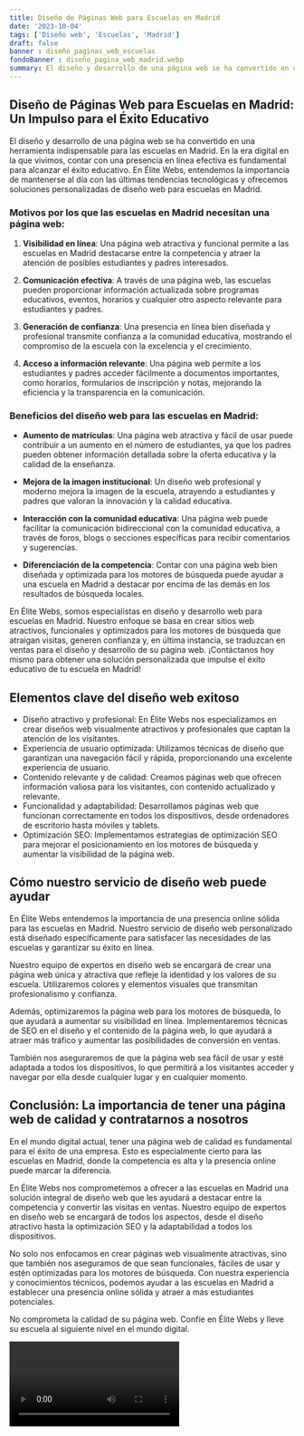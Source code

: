 ```yaml
---
title: Diseño de Páginas Web para Escuelas en Madrid
date: '2023-10-04'
tags: ['Diseño web', 'Escuelas', 'Madrid']
draft: false
banner : diseño_paginas_web_escuelas
fondoBanner : diseño_pagina_web_madrid.webp
summary: El diseño y desarrollo de una página web se ha convertido en una herramienta indispensable para las escuelas en Madrid. En la era digital en la que vivimos, contar con una presencia en línea efectiva es fundamental para alcanzar el éxito educativo. En Élite Webs, entendemos la importancia de mantenerse al día con las últimas tendencias tecnológicas y ofrecemos soluciones personalizadas de diseño web para escuelas en Madrid.
---
```


## Diseño de Páginas Web para Escuelas en Madrid: Un Impulso para el Éxito Educativo

El diseño y desarrollo de una página web se ha convertido en una herramienta indispensable para las escuelas en Madrid. En la era digital en la que vivimos, contar con una presencia en línea efectiva es fundamental para alcanzar el éxito educativo. En Élite Webs, entendemos la importancia de mantenerse al día con las últimas tendencias tecnológicas y ofrecemos soluciones personalizadas de diseño web para escuelas en Madrid.

### Motivos por los que las escuelas en Madrid necesitan una página web:

1. **Visibilidad en línea**: Una página web atractiva y funcional permite a las escuelas en Madrid destacarse entre la competencia y atraer la atención de posibles estudiantes y padres interesados.

2. **Comunicación efectiva**: A través de una página web, las escuelas pueden proporcionar información actualizada sobre programas educativos, eventos, horarios y cualquier otro aspecto relevante para estudiantes y padres.

3. **Generación de confianza**: Una presencia en línea bien diseñada y profesional transmite confianza a la comunidad educativa, mostrando el compromiso de la escuela con la excelencia y el crecimiento.

4. **Acceso a información relevante**: Una página web permite a los estudiantes y padres acceder fácilmente a documentos importantes, como horarios, formularios de inscripción y notas, mejorando la eficiencia y la transparencia en la comunicación.

### Beneficios del diseño web para las escuelas en Madrid:

- **Aumento de matrículas**: Una página web atractiva y fácil de usar puede contribuir a un aumento en el número de estudiantes, ya que los padres pueden obtener información detallada sobre la oferta educativa y la calidad de la enseñanza.

- **Mejora de la imagen institucional**: Un diseño web profesional y moderno mejora la imagen de la escuela, atrayendo a estudiantes y padres que valoran la innovación y la calidad educativa.

- **Interacción con la comunidad educativa**: Una página web puede facilitar la comunicación bidireccional con la comunidad educativa, a través de foros, blogs o secciones específicas para recibir comentarios y sugerencias.

- **Diferenciación de la competencia**: Contar con una página web bien diseñada y optimizada para los motores de búsqueda puede ayudar a una escuela en Madrid a destacar por encima de las demás en los resultados de búsqueda locales.

En Élite Webs, somos especialistas en diseño y desarrollo web para escuelas en Madrid. Nuestro enfoque se basa en crear sitios web atractivos, funcionales y optimizados para los motores de búsqueda que atraigan visitas, generen confianza y, en última instancia, se traduzcan en ventas para el diseño y desarrollo de su página web. ¡Contáctanos hoy mismo para obtener una solución personalizada que impulse el éxito educativo de tu escuela en Madrid!

<GifSeo />

<Cta />

## Elementos clave del diseño web exitoso

- Diseño atractivo y profesional: En Élite Webs nos especializamos en crear diseños web visualmente atractivos y profesionales que captan la atención de los visitantes.
- Experiencia de usuario optimizada: Utilizamos técnicas de diseño que garantizan una navegación fácil y rápida, proporcionando una excelente experiencia de usuario.
- Contenido relevante y de calidad: Creamos páginas web que ofrecen información valiosa para los visitantes, con contenido actualizado y relevante.
- Funcionalidad y adaptabilidad: Desarrollamos páginas web que funcionan correctamente en todos los dispositivos, desde ordenadores de escritorio hasta móviles y tablets.
- Optimización SEO: Implementamos estrategias de optimización SEO para mejorar el posicionamiento en los motores de búsqueda y aumentar la visibilidad de la página web.

## Cómo nuestro servicio de diseño web puede ayudar

En Élite Webs entendemos la importancia de una presencia online sólida para las escuelas en Madrid. Nuestro servicio de diseño web personalizado está diseñado específicamente para satisfacer las necesidades de las escuelas y garantizar su éxito en línea.

Nuestro equipo de expertos en diseño web se encargará de crear una página web única y atractiva que refleje la identidad y los valores de su escuela. Utilizaremos colores y elementos visuales que transmitan profesionalismo y confianza.

Además, optimizaremos la página web para los motores de búsqueda, lo que ayudará a aumentar su visibilidad en línea. Implementaremos técnicas de SEO en el diseño y el contenido de la página web, lo que ayudará a atraer más tráfico y aumentar las posibilidades de conversión en ventas.

También nos aseguraremos de que la página web sea fácil de usar y esté adaptada a todos los dispositivos, lo que permitirá a los visitantes acceder y navegar por ella desde cualquier lugar y en cualquier momento.

## Conclusión: La importancia de tener una página web de calidad y contratarnos a nosotros

En el mundo digital actual, tener una página web de calidad es fundamental para el éxito de una empresa. Esto es especialmente cierto para las escuelas en Madrid, donde la competencia es alta y la presencia online puede marcar la diferencia.

En Élite Webs nos comprometemos a ofrecer a las escuelas en Madrid una solución integral de diseño web que les ayudará a destacar entre la competencia y convertir las visitas en ventas. Nuestro equipo de expertos en diseño web se encargará de todos los aspectos, desde el diseño atractivo hasta la optimización SEO y la adaptabilidad a todos los dispositivos.

No solo nos enfocamos en crear páginas web visualmente atractivas, sino que también nos aseguramos de que sean funcionales, fáciles de usar y estén optimizadas para los motores de búsqueda. Con nuestra experiencia y conocimientos técnicos, podemos ayudar a las escuelas en Madrid a establecer una presencia online sólida y atraer a más estudiantes potenciales.

No comprometa la calidad de su página web. Confíe en Élite Webs y lleve su escuela al siguiente nivel en el mundo digital.

<Video />

<CtaBot job='Escuelas' city='Madrid'/>

<Gmaps query='Madrid+españa+maps' />